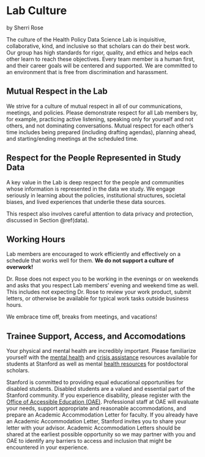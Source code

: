 # Lab Culture
by Sherri Rose

The culture of the Health Policy Data Science Lab is inquisitive, collaborative, kind, and inclusive so that scholars can do their best work. Our group has high standards for rigor, quality, and ethics and helps each other learn to reach these objectives. Every team member is a human first, and their career goals will be centered and supported.  We are committed to an environment that is free from discrimination and harassment.

## Mutual Respect in the Lab

We strive for a culture of mutual respect in all of our communications, meetings, and policies. Please demonstrate respect for all Lab members by, for example, practicing active listening, speaking only for yourself and not others, and not dominating conversations. Mutual respect for each other's time includes being prepared (including drafting agendas), planning ahead, and starting/ending meetings at the scheduled time.

## Respect for the People Represented in Study Data

A key value in the Lab is deep respect for the people and communities whose information is represented in the data we study. We engage seriously in learning about the policies, institutional structures, societal biases, and lived experiences that underlie these data sources.

This respect also involves careful attention to data privacy and protection, discussed in Section \@ref(data).

## Working Hours

Lab members are encouraged to work efficiently and effectively on a schedule that works well for them. **We do not support a culture of overwork!** 

Dr. Rose does not expect you to be working in the evenings or on weekends and asks that you respect Lab members' evening and weekend time as well. This includes not expecting Dr. Rose to review your work product, submit letters, or otherwise be available for typical work tasks outside business hours.

We embrace time off, breaks from meetings, and vacations!

## Trainee Support, Access, and Accomodations

Your physical and mental health are incredibly important. Please familiarize yourself with the [mental health](https://studentaffairs.stanford.edu/mental-health-resources-stanford) and [crisis assistance](https://glo.stanford.edu/glo-services/crisis-assistance) resources available for students at Stanford as well as mental [health resources](https://postdocbenefits.stanford.edu/my-benefits/medical-coverage/mental-health-resources) for postdoctoral scholars.

Stanford is committed to providing equal educational opportunities for disabled students. Disabled students are a valued and essential part of the Stanford community. If you experience disability, please register with the [Office of Accessible Education (OAE)](https://oae.stanford.edu/). Professional staff at OAE will evaluate your needs, support appropriate and reasonable accommodations, and prepare an Academic Accommodation Letter for faculty. If you already have an Academic Accommodation Letter, Stanford invites you to share your letter with your advisor. Academic Accommodation Letters should be shared at the earliest possible opportunity so we may partner with you and OAE to identify any barriers to access and inclusion that might be encountered in your experience.


